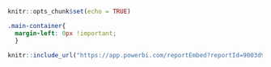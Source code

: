 
```r
knitr::opts_chunk$set(echo = TRUE)
```

```css

.main-container{
  margin-left: 0px !important;
  } 
```

```r
knitr::include_url("https://app.powerbi.com/reportEmbed?reportId=9003d92f-5d23-47e2-82b9-38e57a1b7bb4&autoAuth=true&ctid=b8e8d71a-947d-41dd-81dd-8401dcc51007", height = "950px")
```